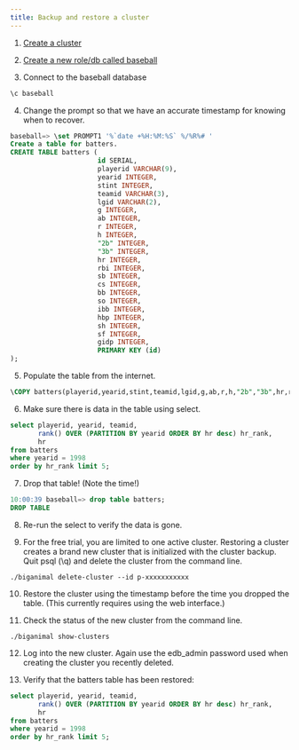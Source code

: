 ```yaml
---
title: Backup and restore a cluster
---
```


1. [Create a cluster](create_cluster_cli)

2. [Create a new role/db called baseball](/biganimal/latest/using_cluster/01_postgres_access/#one-database-with-one-application)

3. Connect to the baseball database
```sql
\c baseball
```

4. Change the prompt so that we have an accurate timestamp for knowing when to recover.
```sql
baseball=> \set PROMPT1 '%`date +%H:%M:%S` %/%R%# '
Create a table for batters. 
CREATE TABLE batters (
                      id SERIAL,
                      playerid VARCHAR(9),
                      yearid INTEGER,
                      stint INTEGER,
                      teamid VARCHAR(3),
                      lgid VARCHAR(2),
                      g INTEGER,
                      ab INTEGER,
                      r INTEGER,
                      h INTEGER,
                      "2b" INTEGER,
                      "3b" INTEGER,
                      hr INTEGER,
                      rbi INTEGER,
                      sb INTEGER,
                      cs INTEGER,
                      bb INTEGER,
                      so INTEGER,
                      ibb INTEGER,
                      hbp INTEGER,
                      sh INTEGER,
                      sf INTEGER,
                      gidp INTEGER,
                      PRIMARY KEY (id)
);
```

5. Populate the table from the internet.
```sql
\COPY batters(playerid,yearid,stint,teamid,lgid,g,ab,r,h,"2b","3b",hr,rbi,sb,cs,bb,so,ibb,hbp,sh,sf,gidp) FROM PROGRAM 'curl "https://raw.githubusercontent.com/chadwickbureau/baseballdatabank/master/core/Batting.csv"' DELIMITER ',' CSV HEADER
```

6. Make sure there is data in the table using select.
```sql
select playerid, yearid, teamid,
       rank() OVER (PARTITION BY yearid ORDER BY hr desc) hr_rank,
       hr
from batters
where yearid = 1998
order by hr_rank limit 5;
```

7. Drop that table! (Note the time!)
```sql
10:00:39 baseball=> drop table batters;
DROP TABLE
```

8. Re-run the select to verify the data is gone.

9. For the free trial, you are limited to one active cluster. Restoring a cluster creates a brand new cluster that is initialized with the cluster backup. Quit psql (\q) and delete the cluster from the command line.
```shell
./biganimal delete-cluster --id p-xxxxxxxxxxx
```

10. Restore the cluster using the timestamp before the time you dropped the table. (This currently requires using the web interface.)

11. Check the status of the new cluster from the command line.
```shell
./biganimal show-clusters
```

12. Log into the new cluster. Again use the edb_admin password used when creating the cluster you recently deleted.

13. Verify that the batters table has been restored:
```sql
select playerid, yearid, teamid,
       rank() OVER (PARTITION BY yearid ORDER BY hr desc) hr_rank,
       hr
from batters
where yearid = 1998
order by hr_rank limit 5;
```